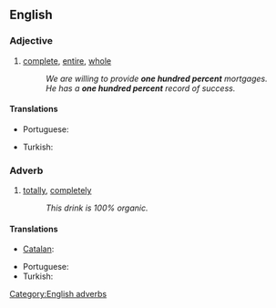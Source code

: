 ==English==

===Adjective===
{{en-adj|head=[[one]] [[hundred]] [[percent]]|-}}

# [[complete]], [[entire]], [[whole]]
#: ''We are willing to provide '''one hundred percent''' mortgages.''
#: ''He has a '''one hundred percent''' record of success.''

====Translations====
{{trans-top|complete, total}}
* Portuguese: {{t-|pt|cem por cento}}
{{trans-mid}}
* Turkish: {{t|tr|yüzde yüz}}
{{trans-bottom}}

===Adverb===
{{en-adv|head=[[one]] [[hundred]] [[percent]]|-}}

# [[totally]], [[completely]]
#: ''This drink is 100% organic.''

====Translations====
{{trans-top|completely, totally}}
* [[Catalan]]: {{t|ca|cent per cent}}
{{trans-mid}}
* Portuguese: {{t-|pt|cem por cento}}
* Turkish: {{t|tr|yüzde yüz}}
{{trans-bottom}}

[[Category:English adverbs]]